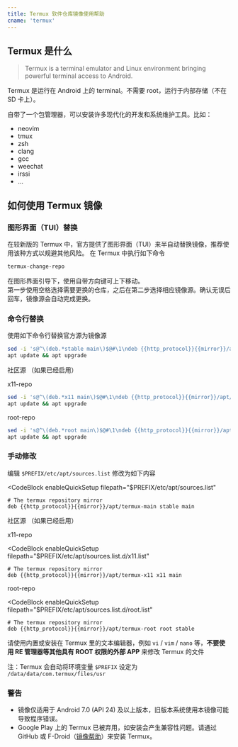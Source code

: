 ```yaml
---
title: Termux 软件仓库镜像使用帮助
cname: 'termux'
---
```


## Termux 是什么

> Termux is a terminal emulator and Linux environment bringing powerful terminal access to Android.

Termux 是运行在 Android 上的 terminal。不需要 root，运行于内部存储（不在 SD 卡上）。

自带了一个包管理器，可以安装许多现代化的开发和系统维护工具。比如：

 * neovim
 * tmux
 * zsh
 * clang
 * gcc
 * weechat
 * irssi
 * ...

## 如何使用 Termux 镜像

### 图形界面（TUI）替换

在较新版的 Termux 中，官方提供了图形界面（TUI）来半自动替换镜像，推荐使用该种方式以规避其他风险。
在 Termux 中执行如下命令

```bash
termux-change-repo
```

在图形界面引导下，使用自带方向键可上下移动。   
第一步使用空格选择需要更换的仓库，之后在第二步选择相应镜像源。确认无误后回车，镜像源会自动完成更换。

### 命令行替换

使用如下命令行替换官方源为镜像源

<CodeBlock>

```bash
sed -i 's@^\(deb.*stable main\)$@#\1\ndeb {{http_protocol}}{{mirror}}/apt/termux-main stable main@' $PREFIX/etc/apt/sources.list
apt update && apt upgrade
```

</CodeBlock>

社区源 （如果已经启用）

x11-repo

<CodeBlock> 

```bash
sed -i 's@^\(deb.*x11 main\)$@#\1\ndeb {{http_protocol}}{{mirror}}/apt/termux-x11 x11 main @' $PREFIX/etc/apt/sources.list.d/x11.list 
apt update && apt upgrade 
```

</CodeBlock>

root-repo

<CodeBlock> 

```bash
sed -i 's@^\(deb.*root main\)$@#\1\ndeb {{http_protocol}}{{mirror}}/apt/termux-root root main @' $PREFIX/etc/apt/sources.list.d/root.list 
apt update && apt upgrade 
```

</CodeBlock> 

### 手动修改

编辑 `$PREFIX/etc/apt/sources.list` 修改为如下内容

<CodeBlock
  enableQuickSetup
  filepath="$PREFIX/etc/apt/sources.list"
>

```properties
# The termux repository mirror
deb {{http_protocol}}{{mirror}}/apt/termux-main stable main
```

</CodeBlock>

社区源 （如果已经启用）

x11-repo

<CodeBlock
  enableQuickSetup
  filepath="$PREFIX/etc/apt/sources.list.d/x11.list"
>

```properties
# The termux repository mirror
deb {{http_protocol}}{{mirror}}/apt/termux-x11 x11 main 
```

</CodeBlock>

root-repo

<CodeBlock
  enableQuickSetup
  filepath="$PREFIX/etc/apt/sources.list.d/root.list"
>

```properties
# The termux repository mirror
deb {{http_protocol}}{{mirror}}/apt/termux-root root stable 
```

</CodeBlock>
 
请使用内置或安装在 Termux 里的文本编辑器，例如 `vi` / `vim` / `nano` 等，**不要使用 RE 管理器等其他具有 ROOT 权限的外部 APP** 来修改 Termux 的文件

注：Termux 会自动将环境变量 `$PREFIX` 设定为 `/data/data/com.termux/files/usr`

### 警告

* 镜像仅适用于 Android 7.0 (API 24) 及以上版本，旧版本系统使用本镜像可能导致程序错误。
* Google Play 上的 Termux 已被弃用，如安装会产生兼容性问题。请通过 GitHub 或 F-Droid（[镜像帮助](/fdroid/)）来安装 Termux。
